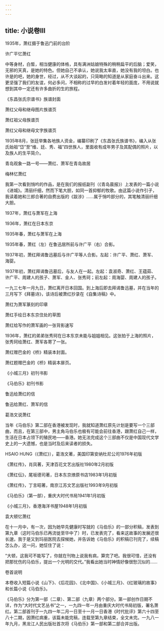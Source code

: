 ```yaml
---
---
---
```

title: 小说卷Ⅲ
---







1935年，萧红摄于鲁迅门前的台阶



许广平忆萧红

中等身材，白晳，相当健康的体格，具有满洲姑娘特殊的稍稍扁平的后脑；爱笑，无邪的天真，是她的特色。但她自己不承认，她说我太率直，她没有我的坦白。也许是的吧，她的身世，经过，从不大谈起的，只简略的知道是从家庭奋斗出来。这更坚强了我们的友谊，何必多问，不相称的过早的白发衬着年轻的面庞，不用说就想到其中一定还有许多曲折的生的旅程。

《东昌张氏宗谱书》族谱封面



萧红父母和继母图片族谱页



萧红祖父母族谱页



萧红父母和继母文字族谱页



1935年8月，张廷举集各地族人资金，编纂印刷了《东昌张氏族谱书》，编入从张氏始祖“岱”至“维、廷、秀、福”四世族人，里面收有成年男子及其配偶的照片，以及族人的生平简介。

青岛观象一路一号——萧红、萧军在青岛故居



梅林忆萧红

我第一次看到悄吟的作品，是在我们的报纸副刊（《青岛晨报》）上发表的一篇小说《进城》。清丽纤细，然而下笔大胆，如同一首抑郁的牧歌。由这篇小说作引子，我读着她和三郎合著的自费出版的《跋涉》……属于悄吟部分的，其笔触清丽纤细大胆。

1937年，萧红与萧军在上海



1936年，萧红在日本东京



1935年春，萧红与萧军在上海





1935年春，萧红（左）在鲁迅居所前与许广平（右）合影。



1937年初，萧红拜谒鲁迅墓后与许广平等人合影。左起：许广平、萧红、萧军、海婴。



1937年初，萧红拜谒鲁迅墓后，与友人在一起。左起：袁淑奇、萧红、王蕴茹、许广平、周建人的孩子、萧军、金人、张秀珂；前左起：周海婴、周建人的孩子。

一九三七年一月九日，萧红离开日本回国。到上海后即去拜谒鲁迅墓，并在当年的三月写下《拜墓诗》，该诗后被萧红抄录在《自集诗稿》中。

萧红为萧军篆刻的印章



萧红手绘日本东京住处的草图



萧红给写作的萧军画的一张背影速写





1936年，萧红的弟弟张秀珂在日本东京未能与姐姐相见。这张拍于上海的照片，张秀珂给萧红、萧军各寄了一张。

萧红赠巴金的《桥》精装本封面。



萧红题赠巴金的《桥》精装本扉页。



《小城三月》初刊书影



《马伯乐》初刊书影



鲁迅给萧红的信



鲁迅给萧红、萧军的信



葛浩文说萧红

当年《马伯乐》第二部在香港被发现时，我就知道萧红原先计划是要写一个三部曲，而且，在第三部中，男主角马伯乐也极有可能会前往香港，跟萧红自己一样，生活在日本占领下的殖民地——香港。她无法完成这个三部曲不仅是中国现代文学史上的一大遗憾，也是当时及后来读者的损失。



HSAIO HUNG（《萧红》），葛浩文著，美国印第安纳杜尼公司1976年初版

《萧红传》，肖凤著，天津百花文艺出版社1980年2月初版

《萧红伝》，尾坂德司著，日本东京燎原书店1983年1月初版

《萧红传》，丁言昭著，南京江苏文艺出版社1993年9月初版

《马伯乐》（第一部），重庆大时代书局1941年1月初版

《小城三月》，香港海洋书屋1948年1月初版

袁大顿忆萧红

在十一月中，有一次，因为她早先健康时写就的《马伯乐》的一部分积稿，发表到第九章（这时马伯乐已再流徙至华中了）时，已发表完了，看来这故事的发展还很长邈，我于是又到玛丽医院去探候她，并告诉她《马伯乐》的积稿已刊完了，续稿怎么办，这一问，她怔住了说：

“大顿，这我可不能写了，你就在刊物上说我有病，算完了吧。我很可惜，还没有把那忧伤的马伯乐，提出一个光明的交代。”我看出她当时神情好像很愁沉似的……





卷首说明


本卷收入短篇小说《山下》、《后花园》、《北中国》、《小城三月》、《红玻璃的故事》和长篇小说《马伯乐》。

《马伯乐》分为第一部（二章）、第二部（九章）两个部分。第一部创作日期不详，作为“大时代文艺丛书”之一，一九四一年一月由重庆大时代书局初版，署名萧红。第二部首刊于一九四一年二月一日至十一月一日香港《时代批评》第六十四至八十二期，因萧红病重，该篇未能完稿，连载至第九章结束，全文未完。一九八一年九月，黑龙江人民出版社首次将《马伯乐》第一部和第二部合并出版。